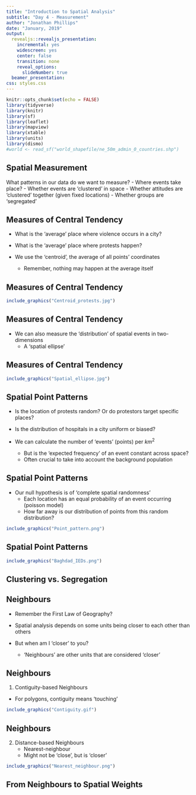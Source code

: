 ```yaml
---
title: "Introduction to Spatial Analysis"
subtitle: "Day 4 - Measurement"
author: "Jonathan Phillips"
date: "January, 2019"
output:
  revealjs::revealjs_presentation:
    incremental: yes
    widescreen: yes
    center: false
    transition: none
    reveal_options:
      slideNumber: true
  beamer_presentation:
css: styles.css
---
```



<style>
.column-left{
  float: left;
  width: 50%;
  text-align: left;
}
.column-right{
  float: right;
  width: 50%;
  text-align: right;
}
</style>


```r
knitr::opts_chunk$set(echo = FALSE)
library(tidyverse)
library(knitr)
library(sf)
library(leaflet)
library(mapview)
library(xtable)
library(units)
library(dismo)
#world <- read_sf("world_shapefile/ne_50m_admin_0_countries.shp")
```


## Spatial Measurement

What patterns in our data do we want to measure?
    - Where events take place?
    - Whether events are 'clustered' in space
    - Whether attitudes are 'clustered' together (given fixed locations)
    - Whether groups are 'segregated' 

## Measures of Central Tendency

- What is the 'average' place where violence occurs in a city?
- What is the 'average' place where protests happen?

- We use the 'centroid', the average of all points' coordinates
    - Remember, nothing may happen at the average itself

## Measures of Central Tendency

```r
include_graphics("Centroid_protests.jpg")
```

## Measures of Central Tendency

- We can also measure the 'distribution' of spatial events in two-dimensions
    - A 'spatial ellipse'

## Measures of Central Tendency

```r
include_graphics("Spatial_ellipse.jpg")
```

## Spatial Point Patterns

- Is the location of protests random? Or do protestors target specific places?
- Is the distribution of hospitals in a city uniform or biased?

- We can calculate the number of 'events' (points) per $km^2$
    - But is the 'expected frequency' of an event constant across space?
    - Often crucial to take into account the background population

## Spatial Point Patterns

- Our null hypothesis is of 'complete spatial randomness'
    - Each location has an equal probability of an event occurring (poisson model)
    - How far away is our distribution of points from this random distribution?

```r
include_graphics("Point_pattern.png")
```

## Spatial Point Patterns

```r
include_graphics("Baghdad_IEDs.png")
```

## Clustering vs. Segregation

## Neighbours

- Remember the First Law of Geography?
- Spatial analysis depends on some units being closer to each other than others

- But when am I 'closer' to you?
    - 'Neighbours' are other units that are considered 'closer'
    
## Neighbours

1. Contiguity-based Neighbours

- For polygons, contiguity means 'touching' 

```r
include_graphics("Contiguity.gif")
```    
    
## Neighbours    

2. Distance-based Neighbours
    - Nearest-neighbour
    - Might not be 'close', but is 'closer'

```r
include_graphics("Nearest_neighbour.png")
```    



## From Neighbours to Spatial Weights